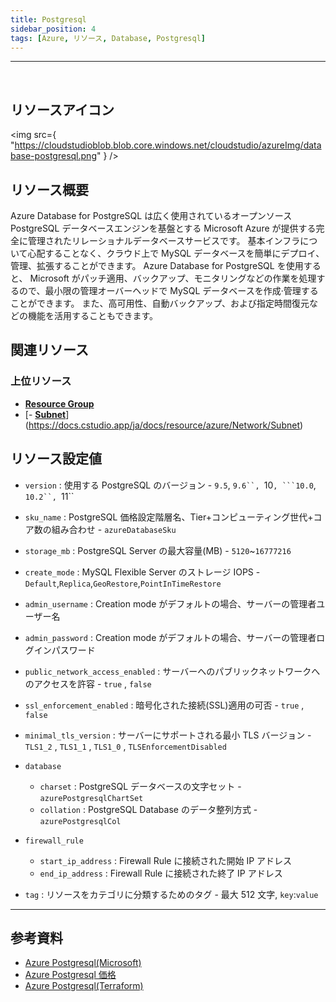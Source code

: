```yaml
---
title: Postgresql
sidebar_position: 4
tags: [Azure, リソース, Database, Postgresql]
---
```


<hr />
<br />

## リソースアイコン

<img
    src={
        "https://cloudstudioblob.blob.core.windows.net/cloudstudio/azureImg/database-postgresql.png"
    }
/>

## リソース概要

Azure Database for PostgreSQL は広く使用されているオープンソース PostgreSQL データベースエンジンを基盤とする Microsoft Azure が提供する完全に管理されたリレーショナルデータベースサービスです。
基本インフラについて心配することなく、クラウド上で MySQL データベースを簡単にデプロイ、管理、拡張することができます。
Azure Database for PostgreSQL を使用すると、 Microsoft がパッチ適用、バックアップ、モニタリングなどの作業を処理するので、最小限の管理オーバーヘッドで MySQL データベースを作成·管理することができます。
また、高可用性、自動バックアップ、および指定時間復元などの機能を活用することもできます。

## 関連リソース

### 上位リソース

-   [**Resource Group**](https://docs.cstudio.app/ja/docs/resource/azure/Base/ResourceGroup)
-   [- [**Subnet**](https://docs.cstudio.app/ja/docs/resource/azure/Network/Subnet)](https://docs.cstudio.app/ja/docs/resource/azure/Network/Subnet)

## リソース設定値

-   `version` : 使用する PostgreSQL のバージョン - `9.5`, ` 9.6``,  `10` , ```10.0 `, ` 10.2``,  `11``

-   `sku_name` : PostgreSQL 価格設定階層名、Tier+コンピューティング世代+コア数の組み合わせ - `azureDatabaseSku`

-   `storage_mb` : PostgreSQL Server の最大容量(MB) - `5120`~`16777216`

-   `create_mode` : MySQL Flexible Server のストレージ IOPS - `Default`,`Replica`,`GeoRestore`,`PointInTimeRestore`

-   `admin_username` : Creation mode がデフォルトの場合、サーバーの管理者ユーザー名

-   `admin_password` : Creation mode がデフォルトの場合、サーバーの管理者ログインパスワード

-   `public_network_access_enabled` : サーバーへのパブリックネットワークへのアクセスを許容 - `true` , `false`

-   `ssl_enforcement_enabled` : 暗号化された接続(SSL)適用の可否 - `true` , `false`

-   `minimal_tls_version` : サーバーにサポートされる最小 TLS バージョン - `TLS1_2` , `TLS1_1` , `TLS1_0` , `TLSEnforcementDisabled`

-   `database`

    -   `charset` : PostgreSQL データベースの文字セット - `azurePostgresqlChartSet`
    -   `collation` : PostgreSQL Database のデータ整列方式 - `azurePostgresqlCol`

-   `firewall_rule`

    -   `start_ip_address` : Firewall Rule に接続された開始 IP アドレス
    -   `end_ip_address` : Firewall Rule に接続された終了 IP アドレス

-   `tag` : リソースをカテゴリに分類するためのタグ - 最大 512 文字, `key`:`value`

---

## 参考資料

-   [Azure Postgresql(Microsoft)](https://learn.microsoft.com/ko-kr/azure/postgresql/single-server/overview)
-   [Azure Postgresql 価格](https://azure.microsoft.com/ko-kr/pricing/details/postgresql/server/)
-   [Azure Postgresql(Terraform)](https://registry.terraform.io/providers/hashicorp/azurerm/latest/docs/resources/postgresql_server)
